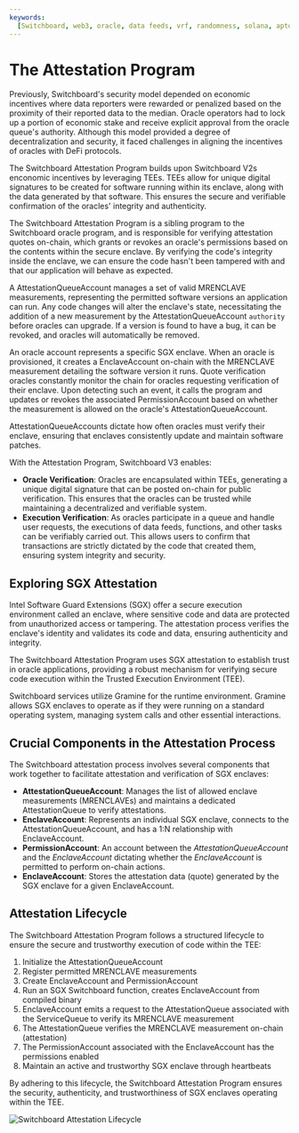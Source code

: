 ```yaml
---
keywords:
  [Switchboard, web3, oracle, data feeds, vrf, randomness, solana, aptos, near]
---
```


# The Attestation Program

Previously, Switchboard's security model depended on economic incentives where
data reporters were rewarded or penalized based on the proximity of their
reported data to the median. Oracle operators had to lock up a portion of
economic stake and receive explicit approval from the oracle queue's authority.
Although this model provided a degree of decentralization and security, it faced
challenges in aligning the incentives of oracles with DeFi protocols.

The Switchboard Attestation Program builds upon Switchboard V2s enconomic
incentives by leveraging TEEs. TEEs allow for unique digital signatures to be
created for software running within its enclave, along with the data generated
by that software. This ensures the secure and verifiable confirmation of the
oracles' integrity and authenticity.

The Switchboard Attestation Program is a sibling program to the Switchboard
oracle program, and is responsible for verifying attestation quotes on-chain,
which grants or revokes an oracle's permissions based on the contents within the
secure enclave. By verifying the code's integrity inside the enclave, we can
ensure the code hasn't been tampered with and that our application will behave
as expected.

<!--
![Attestation Program Account Decomposition](/img/arch/Attestation_Program_Account_Decomposition.png)
-->

A AttestationQueueAccount manages a set of valid MRENCLAVE measurements,
representing the permitted software versions an application can run. Any code
changes will alter the enclave's state, necessitating the addition of a new
measurement by the AttestationQueueAccount `authority` before oracles can
upgrade. If a version is found to have a bug, it can be revoked, and oracles
will automatically be removed.

An oracle account represents a specific SGX enclave. When an oracle is
provisioned, it creates a EnclaveAccount on-chain with the MRENCLAVE measurement
detailing the software version it runs. Quote verification oracles constantly
monitor the chain for oracles requesting verification of their enclave. Upon
detecting such an event, it calls the program and updates or revokes the
associated PermissionAccount based on whether the measurement is allowed on the
oracle's AttestationQueueAccount.

AttestationQueueAccounts dictate how often oracles must verify their enclave,
ensuring that enclaves consistently update and maintain software patches.

With the Attestation Program, Switchboard V3 enables:

- **Oracle Verification**: Oracles are encapsulated within TEEs, generating a
  unique digital signature that can be posted on-chain for public verification.
  This ensures that the oracles can be trusted while maintaining a decentralized
  and verifiable system.
- **Execution Verification**: As oracles participate in a queue and handle user
  requests, the executions of data feeds, functions, and other tasks can be
  verifiably carried out. This allows users to confirm that transactions are
  strictly dictated by the code that created them, ensuring system integrity and
  security.

## Exploring SGX Attestation

Intel Software Guard Extensions (SGX) offer a secure execution environment
called an enclave, where sensitive code and data are protected from unauthorized
access or tampering. The attestation process verifies the enclave's identity and
validates its code and data, ensuring authenticity and integrity.

The Switchboard Attestation Program uses SGX attestation to establish trust in
oracle applications, providing a robust mechanism for verifying secure code
execution within the Trusted Execution Environment (TEE).

Switchboard services utilize Gramine for the runtime environment. Gramine allows
SGX enclaves to operate as if they were running on a standard operating system,
managing system calls and other essential interactions.

## Crucial Components in the Attestation Process

The Switchboard attestation process involves several components that work
together to facilitate attestation and verification of SGX enclaves:

- **AttestationQueueAccount**: Manages the list of allowed enclave measurements
  (MRENCLAVEs) and maintains a dedicated AttestationQueue to verify
  attestations.
- **EnclaveAccount**: Represents an individual SGX enclave, connects to the
  AttestationQueueAccount, and has a 1:N relationship with EnclaveAccount.
- **PermissionAccount**: An account between the _AttestationQueueAccount_ and
  the _EnclaveAccount_ dictating whether the _EnclaveAccount_ is permitted to
  perform on-chain actions.
- **EnclaveAccount**: Stores the attestation data (quote) generated by the SGX
  enclave for a given EnclaveAccount.

## Attestation Lifecycle

The Switchboard Attestation Program follows a structured lifecycle to ensure the
secure and trustworthy execution of code within the TEE:

1. Initialize the AttestationQueueAccount
2. Register permitted MRENCLAVE measurements
3. Create EnclaveAccount and PermissionAccount
4. Run an SGX Switchboard function, creates EnclaveAccount from compiled binary
5. EnclaveAccount emits a request to the AttestationQueue associated with the
   ServiceQueue to verify its MRENCLAVE measurement
6. The AttestationQueue verifies the MRENCLAVE measurement on-chain
   (attestation)
7. The PermissionAccount associated with the EnclaveAccount has the permissions
   enabled
8. Maintain an active and trustworthy SGX enclave through heartbeats

By adhering to this lifecycle, the Switchboard Attestation Program ensures the
security, authenticity, and trustworthiness of SGX enclaves operating within the
TEE.

![Switchboard Attestation Lifecycle](/img/arch/Attestation_Program_Lifecycle.png)
